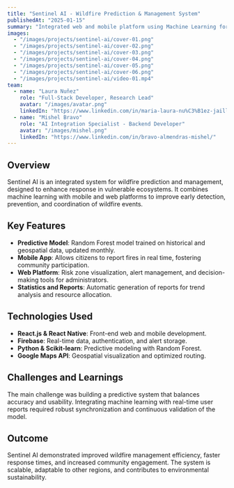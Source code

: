 ```yaml
---
title: "Sentinel AI - Wildfire Prediction & Management System"
publishedAt: "2025-01-15"
summary: "Integrated web and mobile platform using Machine Learning for wildfire prevention, risk prediction, and community alerts."
images:
  - "/images/projects/sentinel-ai/cover-01.png"
  - "/images/projects/sentinel-ai/cover-02.png"
  - "/images/projects/sentinel-ai/cover-03.png"
  - "/images/projects/sentinel-ai/cover-04.png"
  - "/images/projects/sentinel-ai/cover-05.png"
  - "/images/projects/sentinel-ai/cover-06.png"
  - "/images/projects/sentinel-ai/video-01.mp4"
team:
  - name: "Laura Nuñez"
    role: "Full-Stack Developer, Research Lead"
    avatar: "/images/avatar.png"
    linkedIn: "https://www.linkedin.com/in/maria-laura-nu%C3%B1ez-jaillita-8a3b87311/"
  - name: "Mishel Bravo"
    role: "AI Integration Specialist - Backend Developer"
    avatar: "/images/mishel.png"
    linkedIn: "https://www.linkedin.com/in/bravo-almendras-mishel/"
---
```


## Overview

Sentinel AI is an integrated system for wildfire prediction and management, designed to enhance response in vulnerable ecosystems. It combines machine learning with mobile and web platforms to improve early detection, prevention, and coordination of wildfire events.

## Key Features

- **Predictive Model**: Random Forest model trained on historical and geospatial data, updated monthly.  
- **Mobile App**: Allows citizens to report fires in real time, fostering community participation.  
- **Web Platform**: Risk zone visualization, alert management, and decision-making tools for administrators.  
- **Statistics and Reports**: Automatic generation of reports for trend analysis and resource allocation.  

## Technologies Used

- **React.js & React Native**: Front-end web and mobile development.  
- **Firebase**: Real-time data, authentication, and alert storage.  
- **Python & Scikit-learn**: Predictive modeling with Random Forest.  
- **Google Maps API**: Geospatial visualization and optimized routing.  

## Challenges and Learnings

The main challenge was building a predictive system that balances accuracy and usability. Integrating machine learning with real-time user reports required robust synchronization and continuous validation of the model.

## Outcome

Sentinel AI demonstrated improved wildfire management efficiency, faster response times, and increased community engagement. The system is scalable, adaptable to other regions, and contributes to environmental sustainability.
